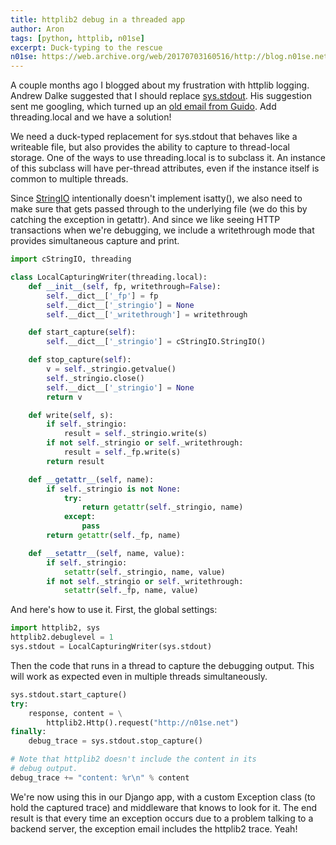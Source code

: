 ```yaml
---
title: httplib2 debug in a threaded app
author: Aron
tags: [python, httplib, n01se]
excerpt: Duck-typing to the rescue
n01se: https://web.archive.org/web/20170703160516/http://blog.n01se.net/blog-n01se-net-p-218.html
---
```


A couple months ago I blogged about my frustration with httplib logging.
Andrew Dalke suggested that I should replace
[sys.stdout](http://docs.python.org/library/sys.html#sys.stdout). His
suggestion sent me googling, which turned up an [old email from
Guido](https://web.archive.org/web/20110610082804/http://www.python.org/search/hypermail/python-1994q1/0169.html).
Add threading.local and we have a solution!

We need a duck-typed replacement for sys.stdout that behaves like a writeable
file, but also provides the ability to capture to thread-local storage. One of
the ways to use threading.local is to subclass it. An instance of this subclass
will have per-thread attributes, even if the instance itself is common to
multiple threads.

Since [StringIO](http://docs.python.org/library/stringio.html) intentionally
doesn't implement isatty(), we also need to make sure that gets passed through
to the underlying file (we do this by catching the exception in getattr). And
since we like seeing HTTP transactions when we're debugging, we include a
writethrough mode that provides simultaneous capture and print.

```python
import cStringIO, threading

class LocalCapturingWriter(threading.local):
    def __init__(self, fp, writethrough=False):
        self.__dict__['_fp'] = fp
        self.__dict__['_stringio'] = None
        self.__dict__['_writethrough'] = writethrough

    def start_capture(self):
        self.__dict__['_stringio'] = cStringIO.StringIO()

    def stop_capture(self):
        v = self._stringio.getvalue()
        self._stringio.close()
        self.__dict__['_stringio'] = None
        return v

    def write(self, s):
        if self._stringio:
            result = self._stringio.write(s)
        if not self._stringio or self._writethrough:
            result = self._fp.write(s)
        return result

    def __getattr__(self, name):
        if self._stringio is not None:
            try:
                return getattr(self._stringio, name)
            except:
                pass
        return getattr(self._fp, name)

    def __setattr__(self, name, value):
        if self._stringio:
            setattr(self._stringio, name, value)
        if not self._stringio or self._writethrough:
            setattr(self._fp, name, value)
```

And here's how to use it. First, the global settings:

```python
import httplib2, sys
httplib2.debuglevel = 1
sys.stdout = LocalCapturingWriter(sys.stdout)
```

Then the code that runs in a thread to capture the debugging output. This
will work as expected even in multiple threads simultaneously.

```python
sys.stdout.start_capture()
try:
    response, content = \
        httplib2.Http().request("http://n01se.net")
finally:
    debug_trace = sys.stdout.stop_capture()

# Note that httplib2 doesn't include the content in its
# debug output.
debug_trace += "content: %r\n" % content
```

We're now using this in our Django app, with a custom Exception class (to
hold the captured trace) and middleware that knows to look for it. The end
result is that every time an exception occurs due to a problem talking to
a backend server, the exception email includes the httplib2 trace. Yeah!

